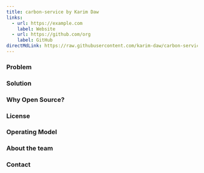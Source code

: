 ```yaml
---
title: carbon-service by Karim Daw
links:
  - url: https://example.com
    label: Website
  - url: https://github.com/org
    label: GitHub
directMdLink: https://raw.githubusercontent.com/karim-daw/carbon-service/master/README.md
---
```


### Problem

### Solution

### Why Open Source?

### License

### Operating Model

### About the team

### Contact
